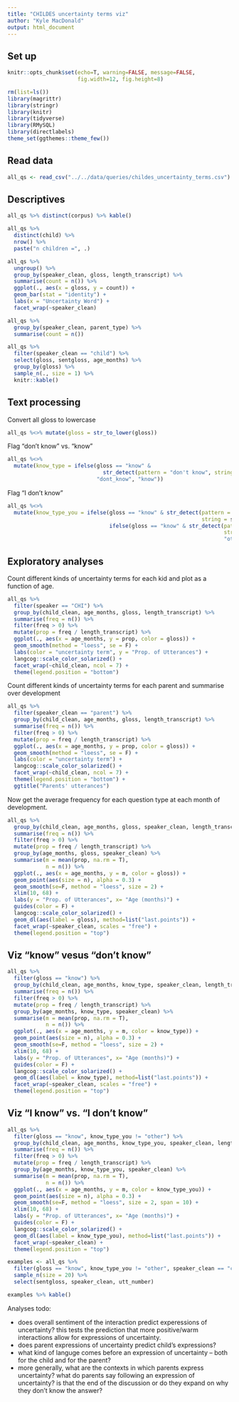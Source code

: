 ```yaml
---
title: "CHILDES uncertainty terms viz"
author: "Kyle MacDonald"
output: html_document
---
```



## Set up

```r
knitr::opts_chunk$set(echo=T, warning=FALSE, message=FALSE,
                      fig.width=12, fig.height=8)
```


```r
rm(list=ls())
library(magrittr)
library(stringr)
library(knitr)
library(tidyverse)
library(RMySQL)
library(directlabels)
theme_set(ggthemes::theme_few())
```

## Read data

```r
all_qs <- read_csv("../../data/queries/childes_uncertainty_terms.csv")
```

## Descriptives

```r
all_qs %>% distinct(corpus) %>% kable()
```

```r
all_qs %>% 
  distinct(child) %>% 
  nrow() %>% 
  paste("n children =", .)
```

```r
all_qs %>% 
  ungroup() %>% 
  group_by(speaker_clean, gloss, length_transcript) %>% 
  summarise(count = n()) %>% 
  ggplot(., aes(x = gloss, y = count)) +
  geom_bar(stat = "identity") +
  labs(x = "Uncertainty Word") +
  facet_wrap(~speaker_clean)
```

```r
all_qs %>% 
  group_by(speaker_clean, parent_type) %>% 
  summarise(count = n())
```

```r
all_qs %>% 
  filter(speaker_clean == "child") %>% 
  select(gloss, sentgloss, age_months) %>% 
  group_by(gloss) %>% 
  sample_n(., size = 1) %>% 
  knitr::kable()
```

## Text processing

Convert all gloss to lowercase

```r
all_qs %<>% mutate(gloss = str_to_lower(gloss))
```

Flag "don't know" vs. "know"

```r
all_qs %<>% 
  mutate(know_type = ifelse(gloss == "know" & 
                              str_detect(pattern = "don't know", string = sentgloss) == T,
                            "dont_know", "know"))
```

Flag "I don't know"

```r
all_qs %<>% 
  mutate(know_type_you = ifelse(gloss == "know" & str_detect(pattern = "I don't know", 
                                                             string = sentgloss) == T, "i_dont_know",
                                ifelse(gloss == "know" & str_detect(pattern = "I know",
                                                                    string = sentgloss), "i_know",
                                                                    "other")))
```


## Exploratory analyses

Count different kinds of uncertainty terms for each kid and plot as a function of age.

```r
all_qs %>% 
  filter(speaker == "CHI") %>% 
  group_by(child_clean, age_months, gloss, length_transcript) %>% 
  summarise(freq = n()) %>% 
  filter(freq > 0) %>% 
  mutate(prop = freq / length_transcript) %>%
  ggplot(., aes(x = age_months, y = prop, color = gloss)) +
  geom_smooth(method = "loess", se = F) +
  labs(color = "uncertainty term", y = "Prop. of Utterances") +
  langcog::scale_color_solarized() +
  facet_wrap(~child_clean, ncol = 7) +
  theme(legend.position = "bottom") 
```

Count different kinds of uncertainty terms for each parent and summarise over development

```r
all_qs %>% 
  filter(speaker_clean == "parent") %>% 
  group_by(child_clean, age_months, gloss, length_transcript) %>% 
  summarise(freq = n()) %>% 
  filter(freq > 0) %>% 
  mutate(prop = freq / length_transcript) %>% 
  ggplot(., aes(x = age_months, y = prop, color = gloss)) +
  geom_smooth(method = "loess", se = F) +
  labs(color = "uncertainty term") +
  langcog::scale_color_solarized() +
  facet_wrap(~child_clean, ncol = 7) +
  theme(legend.position = "bottom") +
  ggtitle("Parents' utterances")
```

Now get the average frequency for each question type at each month of development.

```r
all_qs %>% 
  group_by(child_clean, age_months, gloss, speaker_clean, length_transcript) %>% 
  summarise(freq = n()) %>% 
  filter(freq > 0) %>% 
  mutate(prop = freq / length_transcript) %>% 
  group_by(age_months, gloss, speaker_clean) %>% 
  summarise(m = mean(prop, na.rm = T),
            n = n()) %>% 
  ggplot(., aes(x = age_months, y = m, color = gloss)) +
  geom_point(aes(size = n), alpha = 0.3) +
  geom_smooth(se=F, method = "loess", size = 2) +
  xlim(10, 68) +
  labs(y = "Prop. of Utterances", x= "Age (months)") +
  guides(color = F) +
  langcog::scale_color_solarized() +
  geom_dl(aes(label = gloss), method=list("last.points")) +
  facet_wrap(~speaker_clean, scales = "free") +
  theme(legend.position = "top")
```

## Viz "know" vesus "don't know"

```r
all_qs %>% 
  filter(gloss == "know") %>% 
  group_by(child_clean, age_months, know_type, speaker_clean, length_transcript) %>% 
  summarise(freq = n()) %>% 
  filter(freq > 0) %>% 
  mutate(prop = freq / length_transcript) %>% 
  group_by(age_months, know_type, speaker_clean) %>% 
  summarise(m = mean(prop, na.rm = T),
            n = n()) %>% 
  ggplot(., aes(x = age_months, y = m, color = know_type)) +
  geom_point(aes(size = n), alpha = 0.3) +
  geom_smooth(se=F, method = "loess", size = 2) +
  xlim(10, 68) +
  labs(y = "Prop. of Utterances", x= "Age (months)") +
  guides(color = F) +
  langcog::scale_color_solarized() +
  geom_dl(aes(label = know_type), method=list("last.points")) +
  facet_wrap(~speaker_clean, scales = "free") +
  theme(legend.position = "top")
```

## Viz "I know" vs. "I don't know"

```r
all_qs %>% 
  filter(gloss == "know", know_type_you != "other") %>% 
  group_by(child_clean, age_months, know_type_you, speaker_clean, length_transcript) %>% 
  summarise(freq = n()) %>% 
  filter(freq > 0) %>% 
  mutate(prop = freq / length_transcript) %>% 
  group_by(age_months, know_type_you, speaker_clean) %>% 
  summarise(m = mean(prop, na.rm = T),
            n = n()) %>% 
  ggplot(., aes(x = age_months, y = m, color = know_type_you)) +
  geom_point(aes(size = n), alpha = 0.3) +
  geom_smooth(se=F, method = "loess", size = 2, span = 10) +
  xlim(10, 68) +
  labs(y = "Prop. of Utterances", x= "Age (months)") +
  guides(color = F) +
  langcog::scale_color_solarized() +
  geom_dl(aes(label = know_type_you), method=list("last.points")) +
  facet_wrap(~speaker_clean) +
  theme(legend.position = "top")
```

```r
examples <- all_qs %>% 
  filter(gloss == "know", know_type_you != "other", speaker_clean == "child") %>% 
  sample_n(size = 20) %>% 
  select(sentgloss, speaker_clean, utt_number) 

examples %>% kable()
```


Analyses todo:

  - does overall sentiment of the interaction predict experessions of uncertainty? this tests the prediction that more positive/warm interactions allow for expressions of uncertainty. 
  - does parent expressions of uncertainty predict child's expressions? 
  - what kind of languge comes before an expression of uncertainty -- both for the child and for the parent? 
  - more generally, what are the contexts in which parents express uncertainty? what do parents say following an expression of uncertainty? is that the end of the discussion or do they expand on why they don't know the answer? 